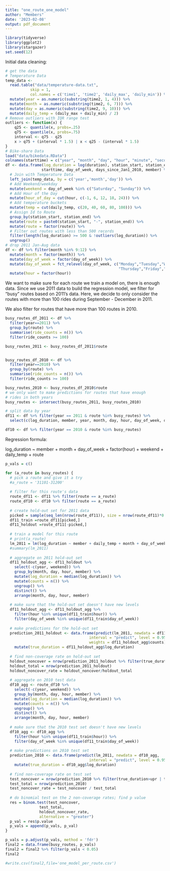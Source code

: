 ```yaml
---
title: "one_route_one_model"
author: "Members"
date: '2023-02-08'
output: pdf_document
---
```


```r
library(tidyverse)
library(ggplot2)
library(stargazer)
set.seed(12)
```


Initial data cleaning:

```r
# get the data
# Temperature Data
temp_data <- 
  read.table("data/temperature-data.txt", 
           skip = 1, 
           col.names = c('time1', 'time2', 'daily_max', 'daily_min')) %>% 
  mutate(year = as.numeric(substring(time2, 1, 4))) %>% 
  mutate(month = as.numeric(substring(time2, 6, 7))) %>% 
  mutate(day = as.numeric(substring(time2, 9, 10))) %>%
  mutate(daily_temp = (daily_max + daily_min) / 2)
# Remove outliers with IQR range test
outliers <- function(x) {
    q25 <- quantile(x, probs=.25)
    q75 <- quantile(x, probs=.75)
    interval <- q75 - q25
    x > q75 + (interval * 1.5) | x < q25 - (interval * 1.5)
}
# Bike-share Data
load("data/bikedata.RData")
colnames(starttime) = c("year", "month", "day", "hour", "minute", "second")
df <- data.frame(log_duration = log(duration), station_start, station_end, 
                starttime, day_of_week, days_since_Jan1_2010, member) %>% 
  # Join with Temperature Data
  left_join(temp_data, by = c('year','month','day')) %>% 
  # Add Weekend/weekday 
  mutate(weekend = day_of_week %in% c("Saturday", "Sunday")) %>% 
  # Add Hour of the Day
  mutate(hour_of_day = cut(hour, c(-1, 6, 12, 18, 24))) %>%
  # Add temperature buckets
  mutate(temp = cut(daily_temp, c(20, 40, 60, 80, 100))) %>%
  # Assign Id to Route
  group_by(station_start, station_end) %>% 
  mutate(route = paste0(station_start, "-", station_end)) %>% 
  mutate(route = factor(route)) %>% 
  # Filter out routes with less than 500 records
  filter(length(log_duration) >= 500 & !outliers(log_duration)) %>% 
  ungroup()
# drop 2011 Jan-Aug data
df <- df %>% filter(month %in% 9:12) %>% 
  mutate(month = factor(month)) %>% 
  mutate(day_of_week = factor(day_of_week)) %>% 
  mutate(day_of_week = fct_relevel(day_of_week, c("Monday","Tuesday","Wednesday",
                                                  "Thursday","Friday","Saturday","Sunday"))) %>% 
  mutate(hour = factor(hour))
```


We want to make sure for each route we train a model on, there is enough data. Since we use 2011 data to build the regression model, we filter for "busy" routes based on 2011's data. Here, we decide to only consider the routes with more than 100 rides during September - December in 2011.

We also filter for routes that have more than 100 routes in 2010.


```r
busy_routes_df_2011 <- df %>% 
  filter(year==2011) %>% 
  group_by(route) %>% 
  summarise(ride_counts = n()) %>% 
  filter(ride_counts >= 100)

busy_routes_2011 <- busy_routes_df_2011$route


busy_routes_df_2010 <- df %>% 
  filter(year==2010) %>% 
  group_by(route) %>% 
  summarise(ride_counts = n()) %>% 
  filter(ride_counts >= 100)

busy_routes_2010 <- busy_routes_df_2010$route
# we only want to make predictions for routes that have enough
# rides in both years
busy_routes <- intersect(busy_routes_2011, busy_routes_2010)
```


```r
# split data by year
df11 <- df %>% filter(year == 2011 & route %in% busy_routes) %>% 
  select(c(log_duration, member, year, month, day, hour, day_of_week, daily_temp, weekend, route))

df10 <- df %>% filter(year == 2010 & route %in% busy_routes)
```

Regression formula:

log_duration ~ member + month + day_of_week + factor(hour) + weekend + daily_temp + route


```r
p_vals = c()
```


```r
for (a_route in busy_routes) {
  # pick a route and give it a try
  #a_route = '31101-31200'
  
  # filter for this route's data
  route_df11 <- df11 %>% filter(route == a_route)
  route_df10 <- df10 %>% filter(route == a_route)
  
  # create hold-out set for 2011 data
  picked = sample(seq_len(nrow(route_df11)), size = nrow(route_df11)*0.7)
  df11_train =route_df11[picked,]
  df11_holdout =route_df11[-picked,]
  
  # train a model for this route
  # print(a_route)
  lm_2011 = lm(log_duration ~ member + daily_temp + month + day_of_week + hour, data = df11_train)
  #summary(lm_2011)
  
  # aggregate on 2011 hold-out set
  df11_holdout_agg <- df11_holdout %>% 
    select(-c(year, weekend)) %>% 
    group_by(month, day, hour, member) %>% 
    mutate(log_duration = median(log_duration)) %>% 
    mutate(counts = n()) %>% 
    ungroup() %>% 
    distinct() %>% 
    arrange(month, day, hour, member)
  
  # make sure that the hold-out set doesn't have new levels
  df11_holdout_agg <- df11_holdout_agg %>% 
    filter(hour %in% unique(df11_train$hour)) %>% 
    filter(day_of_week %in% unique(df11_train$day_of_week))
  
  # make predictions for the hold-out set
  prediction_2011_holdout <- data.frame(predict(lm_2011, newdata = df11_holdout_agg, 
                                     interval = "predict", level = 0.95, 
                                     weights = df11_holdout_agg$counts)) %>% 
    mutate(true_duration = df11_holdout_agg$log_duration)
  
  # find non-coverage rate on hold-out set
  holdout_noncover = nrow(prediction_2011_holdout %>% filter(true_duration>upr | true_duration<lwr))
  holdout_total = nrow(prediction_2011_holdout)
  holdout_noncover_rate = holdout_noncover/holdout_total
  
  # aggregate on 2010 test data
  df10_agg <- route_df10 %>% 
    select(-c(year, weekend)) %>% 
    group_by(month, day, hour, member) %>% 
    mutate(log_duration = median(log_duration)) %>% 
    mutate(counts = n()) %>% 
    ungroup() %>% 
    distinct() %>% 
    arrange(month, day, hour, member)
  
  # make sure that the 2010 test set doesn't have new levels
  df10_agg <- df10_agg %>% 
    filter(hour %in% unique(df11_train$hour)) %>% 
    filter(day_of_week %in% unique(df11_train$day_of_week))
  
  # make predictions on 2010 test set
  prediction_2010 <- data.frame(predict(lm_2011, newdata = df10_agg, 
                                     interval = "predict", level = 0.95, weights = df10_agg$counts)) %>% 
    mutate(true_duration = df10_agg$log_duration) 
  
  # find non-coverage rate on test set
  test_noncover = nrow(prediction_2010 %>% filter(true_duration>upr | true_duration<lwr)) 
  test_total = nrow(prediction_2010)
  test_noncover_rate = test_noncover / test_total
  
  # do binomial test on the 2 non-coverage rates; find p value
  res = binom.test(test_noncover,
               test_total,
               holdout_noncover_rate,
               alternative = "greater")
  p_val = res$p.value
  p_vals = append(p_vals, p_val)
}
```

```r
p_vals = p.adjust(p_vals, method = 'fdr')
final2 = data.frame(busy_routes, p_vals)
final2 = final2 %>% filter(p_vals < 0.05)
final2
```


```r
#write.csv(final2,file='one_model_per_route.csv')
```


























